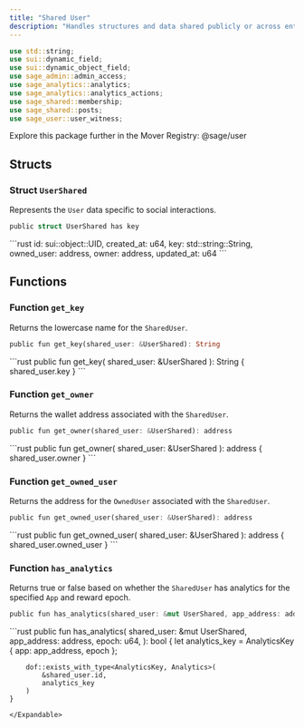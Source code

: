 ```yaml
---
title: "Shared User"
description: "Handles structures and data shared publicly or across entities."
---
```


```rust
use std::string;
use sui::dynamic_field;
use sui::dynamic_object_field;
use sage_admin::admin_access;
use sage_analytics::analytics;
use sage_analytics::analytics_actions;
use sage_shared::membership;
use sage_shared::posts;
use sage_user::user_witness;
```

<Tip>
  Explore this package further in the Mover Registry: @sage/user
</Tip>

## Structs

### Struct `UserShared`

Represents the `User` data specific to social interactions.

```rust
public struct UserShared has key
```

<Expandable title="Fields">
  ```rust
    id: sui::object::UID,
    created_at: u64,
    key: std::string::String,
    owned_user: address,
    owner: address,
    updated_at: u64
  ```
</Expandable>

## Functions

### Function `get_key`

Returns the lowercase name for the `SharedUser`.

```rust
public fun get_key(shared_user: &UserShared): String
```

<Expandable title="Implementation">
  ```rust
    public fun get_key(
        shared_user: &UserShared
    ): String {
        shared_user.key
    }
  ```
</Expandable>

### Function `get_owner`

Returns the wallet address associated with the `SharedUser`.

```rust
public fun get_owner(shared_user: &UserShared): address
```

<Expandable title="Implementation">
  ```rust
    public fun get_owner(
        shared_user: &UserShared
    ): address {
        shared_user.owner
    }
  ```
</Expandable>

### Function `get_owned_user`

Returns the address for the `OwnedUser` associated with the `SharedUser`.

```rust
public fun get_owned_user(shared_user: &UserShared): address
```

<Expandable title="Implementation">
  ```rust
    public fun get_owned_user(
        shared_user: &UserShared
    ): address {
        shared_user.owned_user
    }
  ```
</Expandable>

### Function `has_analytics`

Returns true or false based on whether the `SharedUser` has analytics for the specified `App` and reward epoch.

```rust
public fun has_analytics(shared_user: &mut UserShared, app_address: address, epoch: u64,): bool
```

<Expandable title="Implementation">
  ```rust
    public fun has_analytics(
        shared_user: &mut UserShared,
        app_address: address,
        epoch: u64,
    ): bool {
        let analytics_key = AnalyticsKey {
            app: app_address,
            epoch
        };
  
        dof::exists_with_type<AnalyticsKey, Analytics>(
            &shared_user.id,
            analytics_key
        )
    }
  ```
</Expandable>